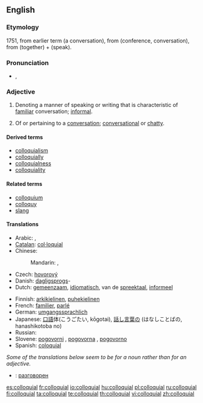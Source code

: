 ==English==

===Etymology===
1751, from earlier term {{term|colloquy}} (a conversation), from {{etyl|la}} {{term|colloquium|lang=la}} (conference, conversation), from {{term|con-|lang=la}} (together) + {{term|loqui|lang=la}} (speak).

===Pronunciation===
* {{a|UK}} {{IPA|/ˈkə.ləʊ.kwil̩/}}, {{SAMPA|1=/"k@.l@U.kwil=/}}

===Adjective===
{{en-adj}}

# {{linguistics}} Denoting a manner of speaking or writing that is characteristic of [[familiar]] conversation; [[informal]].
# Of or pertaining to a [[conversation]]; [[conversational]] or [[chatty]].

====Derived terms====
* [[colloquialism]]
* [[colloquially]]
* [[colloquialness]]
* [[colloquiality]]

====Related terms====
* [[colloquium]]
* [[colloquy]]
* [[slang]]

====Translations====
{{trans-top|of oral communication language}}
* Arabic: {{qualifier|Eastern Arabic}} {{t|ar|عامي|tr=`aammiy|sc=Arab}},  {{qualifier|Western Arabic}} {{t|ar|دارج|tr=daarij|sc=Arab}}
* [[Catalan]]: [[col·loquial]]
* Chinese:
*: Mandarin: {{t|zh|口語|sc=Hani}},  {{t|zh|口语|tr=kǒuyǔ|sc=Hani}}
* Czech: [[hovorový]] {{m}}
* Danish: [[dagligsprog]]s-
* Dutch: [[gemeenzaam]], [[idiomatisch]], van de [[spreektaal]], [[informeel]]
{{trans-mid}}
* Finnish: [[arkikielinen]], [[puhekielinen]]
* French: [[familier]], [[parlé]]
* German: [[umgangssprachlich]]
* Japanese: [[口語]]体(こうごたい, kōgotai), [[話し言葉]]の (はなしことばの, hanashikotoba no)
* Russian: {{t|ru|разговорный|tr=razgovórnyj|sc=Cyrl}}
* Slovene: [[pogovorni]] {{m}}, [[pogovorna]] {{f}}, [[pogovorno]] {{n}}
* Spanish: [[coloquial]]
{{trans-bottom}}

<!--Remove this section once all of the translations below have been moved into the tables above.-->
{{checktrans-top}}
''Some of the translations below seem to be for a noun rather than for an adjective.''
* {{ttbc|Bulgarian}}: [[разговорен]] {{m}}
{{trans-bottom}}

[[es:colloquial]]
[[fr:colloquial]]
[[io:colloquial]]
[[hu:colloquial]]
[[pl:colloquial]]
[[ru:colloquial]]
[[fi:colloquial]]
[[ta:colloquial]]
[[te:colloquial]]
[[th:colloquial]]
[[vi:colloquial]]
[[zh:colloquial]]